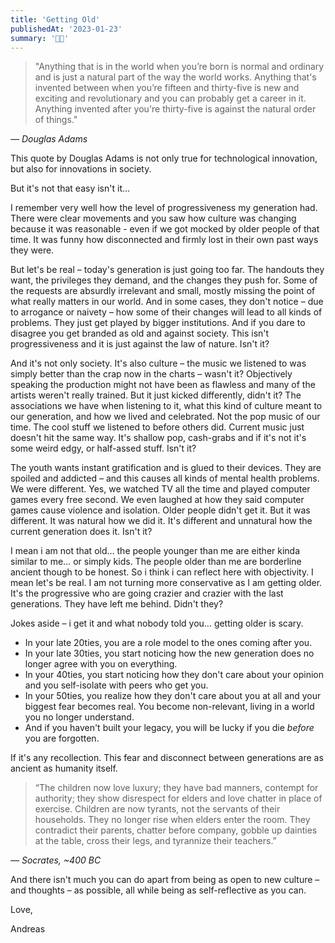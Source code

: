 ```yaml
---
title: 'Getting Old'
publishedAt: '2023-01-23'
summary: '👴🏼'
---
```



> "Anything that is in the world when you’re born is normal and ordinary and is just a natural part of the way the world works.
> Anything that's invented between when you’re fifteen and thirty-five is new and exciting and revolutionary and you can probably get a career in it.
> Anything invented after you're thirty-five is against the natural order of things." 

*— Douglas Adams*

This quote by Douglas Adams is not only true for technological innovation, but also for innovations in society.

But it's not that easy isn't it…

I remember very well how the level of progressiveness my generation had. There were clear movements and you saw how culture was changing because it was reasonable - even if we got mocked by older people of that time. It was funny how disconnected and firmly lost in their own past ways they were. 

But let's be real – today's generation is just going too far. The handouts they want, the privileges they demand, and the changes they push for. Some of the requests are absurdly irrelevant and small, mostly missing the point of what really matters in our world. And in some cases, they don't notice – due to arrogance or naivety – how some of their changes will lead to all kinds of problems. They just get played by bigger institutions. And if you dare to disagree you get branded as old and against society. This isn't progressiveness and it is just against the law of nature. Isn't it?

And it's not only society. It's also culture – the music we listened to was simply better than the crap now in the charts – wasn't it? Objectively speaking the production might not have been as flawless and many of the artists weren't really trained. But it just kicked differently, didn't it? The associations we have when listening to it, what this kind of culture meant to our generation, and how we lived and celebrated. Not the pop music of our time. The cool stuff we listened to before others did. Current music just doesn't hit the same way. It's shallow pop, cash-grabs and if it's not it's some weird edgy, or half-assed stuff. Isn't it?

The youth wants instant gratification and is glued to their devices. They are spoiled and addicted – and this causes all kinds of mental health problems. We were different. Yes, we watched TV all the time and played computer games every free second. We even laughed at how they said computer games cause violence and isolation. Older people didn't get it. But it was different. It was natural how we did it. It's different and unnatural how the current generation does it. Isn't it?

I mean i am not that old… the people younger than me are either kinda similar to me… or simply kids. The people older than me are borderline ancient though to be honest. So i think i can reflect here with objectivity. I mean let's be real. I am not turning more conservative as I am getting older. It's the progressive who are going crazier and crazier with the last generations. They have left me behind. Didn't they?

Jokes aside – i get it and what nobody told you… getting older is scary.

- In your late 20ties, you are a role model to the ones coming after you.
- In your late 30ties, you start noticing how the new generation does no longer agree with you on everything.
- In your 40ties, you start noticing how they don't care about your opinion and you self-isolate with peers who get you.
- In your 50ties, you realize how they don't care about you at all and your biggest fear becomes real. You become non-relevant, living in a world you no longer understand.
- And if you haven't built your legacy, you will be lucky if you die *before* you are forgotten.

If it's any recollection. This fear and disconnect between generations are as ancient as humanity itself. 

> “The children now love luxury; they have bad manners, contempt for authority; they show disrespect for elders and love chatter in place of exercise. Children are now tyrants, not the servants of their households. They no longer rise when elders enter the room. They contradict their parents, chatter before company, gobble up dainties at the table, cross their legs, and tyrannize their teachers.”

*― Socrates, ~400 BC*

And there isn't much you can do apart from being as open to new culture – and thoughts – as possible, all while being as self-reflective as you can. 


Love,

Andreas
